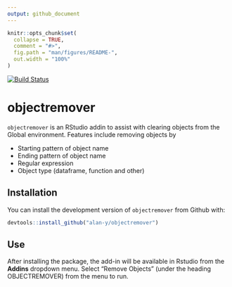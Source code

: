 ```yaml
---
output: github_document
---
```


<!-- README.md is generated from README.Rmd. Please edit that file -->

```r
knitr::opts_chunk$set(
  collapse = TRUE,
  comment = "#>",
  fig.path = "man/figures/README-",
  out.width = "100%"
)
```
[![Build Status](https://travis-ci.org/alan-y/objectremover.svg?branch=master)](https://travis-ci.org/alan-y/objectremover)

# objectremover

`objectremover` is an RStudio addin to assist with clearing objects from the Global environment. Features include removing objects by

* Starting pattern of object name
* Ending pattern of object name
* Regular expression
* Object type (dataframe, function and other)

## Installation

You can install the development version of `objectremover` from Github with:

```r
devtools::install_github("alan-y/objectremover")
```

## Use

After installing the package, the add-in will be available in Rstudio from the **Addins** dropdown menu. Select "Remove Objects" (under the heading OBJECTREMOVER) from the menu to run.
